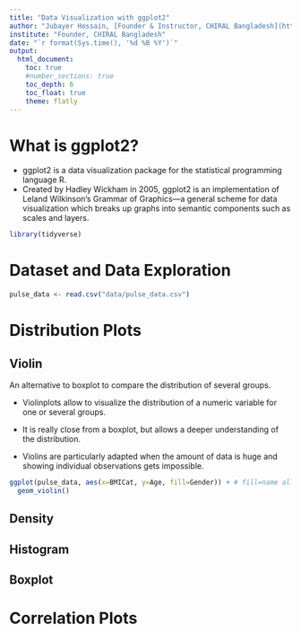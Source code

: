 ```yaml
---
title: "Data Visualization with ggplot2"
author: "Jubayer Hossain, [Founder & Instructor, CHIRAL Bangladesh](https://chiralbd.org/)"
institute: "Founder, CHIRAL Bangladesh"
date: "`r format(Sys.time(), '%d %B %Y')`"
output:
  html_document:
    toc: true
    #number_sections: true
    toc_depth: 6
    toc_float: true 
    theme: flatly
--- 
```


# What is ggplot2?
- ggplot2 is a data visualization package for the statistical programming language R.
- Created by Hadley Wickham in 2005, ggplot2 is an implementation of Leland Wilkinson’s Grammar of Graphics—a general scheme for data visualization which breaks up graphs into semantic components such as scales and layers.


```r
library(tidyverse)
```


# Dataset and Data Exploration 
```r
pulse_data <- read.csv("data/pulse_data.csv")
```

# Distribution Plots 

## Violin
An alternative to boxplot to compare the distribution of several groups.

- Violinplots allow to visualize the distribution of a numeric variable for one or several groups.

- It is really close from a boxplot, but allows a deeper understanding of the distribution.

- Violins are particularly adapted when the amount of data is huge and showing individual observations gets impossible. 

```r
ggplot(pulse_data, aes(x=BMICat, y=Age, fill=Gender)) + # fill=name allow to automatically dedicate a color for each group
  geom_violin()
```



## Density

## Histogram

## Boxplot

# Correlation Plots 







